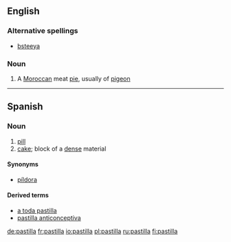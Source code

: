 ==English==

===Alternative spellings===
*[[bsteeya]]

===Noun===
{{en-noun}}

# A [[Moroccan]] meat [[pie]], usually of [[pigeon]]

----

==Spanish==

===Noun===
{{es-noun-f}}

# [[pill]]
# [[cake]]; block of a [[dense]] material

====Synonyms====
* {{sense|pill}} [[píldora]]

====Derived terms====
*[[a toda pastilla]]
*[[pastilla anticonceptiva]]

[[de:pastilla]]
[[fr:pastilla]]
[[io:pastilla]]
[[pl:pastilla]]
[[ru:pastilla]]
[[fi:pastilla]]